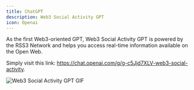 ```yaml
---
title: ChatGPT
description: Web3 Social Activity GPT
icon: Openai
---
```


As the first Web3-oriented GPT, Web3 Social Activity GPT is powered by the RSS3 Network and helps you access real-time information available on the Open Web.

Simply visit this link: https://chat.openai.com/g/g-c5Jjd7XLV-web3-social-activity.

![Web3 Social Activity GPT GIF](./assets/web3-social-activity.png)
